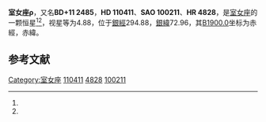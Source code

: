 {{Starbox begin
| name = 室女座ρ
}}
{{Starbox observe
| epoch = [[J2000.0|J2000.0]]
| constell = [[室女座|室女座]]<ref name=SIMBAD>{{cite web
 | url=http://simbad.u-strasbg.fr/simbad/sim-id?Ident=HR+4828
 | title=Pulsating variable Star
 | publisher=Centre de Données astronomiques de Strasbourg
 | work=SIMBAD
 | accessdate=2012-07-13
 | archive-date=2019-09-14
 | archive-url=https://web.archive.org/web/20190914091239/http://simbad.u-strasbg.fr/simbad/sim-id?Ident=HR+4828
 }}</ref><ref name=DATA>{{cite web
 | url=http://vizier.u-strasbg.fr/viz-bin/VizieR-5?-out.add=.&-source=5050&-corr=PK=HR&-out.max=9999&HR=4828
 | title=VizieR Detailed Page
 | accessdate=2012-07-13
 | archive-date=2016-03-04
 | archive-url=https://web.archive.org/web/20160304214243/http://vizier.u-strasbg.fr/viz-bin/VizieR-5?-out.add=.&-source=5050&-corr=PK=HR&-out.max=9999&HR=4828
 | dead-url=no
 }}</ref>
| 星官 = 
| ra = {{RA|12|41|53.1}}<ref name=SIMBAD /><ref name=DATA />
| dec = {{DEC|+10|14|8}}<ref name=SIMBAD /><ref name=DATA />
| appmag_v = 4.88<ref name=SIMBAD /><ref name=DATA />
}}
{{Starbox character
| class = A0V<ref name=SIMBAD /><ref name=DATA />
| b-v = 0.09<ref name=SIMBAD /><ref name=DATA />
| u-b = 0.03<ref name=SIMBAD /><ref name=DATA />
| r-i = 0.02<ref name=SIMBAD /><ref name=DATA />
| variable = 
}}
{{Starbox astrometry
| radial_v = 0.03
| prop_mo_ra = 2
| parallax = 
| p_error = 
}}
{{Starbox catalog
| names =BD+11 2485，[[SAO星表|SAO]] 100211，[[HD星表|HD]] 110411，[[HR星表|HR]] 4828}}
{{Starbox reference |Simbad=HR+4828}}
{{Starbox end}}

'''室女座ρ'''，又名'''BD+11 2485'''，'''HD 110411'''、'''SAO 100211'''、'''HR 4828'''，是[[室女座|室女座]]的一颗恒星<ref name=SIMBAD /><ref name=DATA />，视星等为4.88，位于[[銀道座標系|銀經]]294.88，[[銀道座標系|銀緯]]72.96，其[[B1900.0|B1900.0]]坐标为赤經{{RA|12|36|49.3}}，赤緯{{DEC|+10|72.96|12}}。

== 参考文献 ==
{{reflist}}


{{Stars of Virgo}}
{{star-stub}}
[[Category:室女座|Category:室女座]]
[[Category:HD和HDE天體|110411]]
[[Category:HR天體|4828]]
[[Category:SAO天體|100211]]